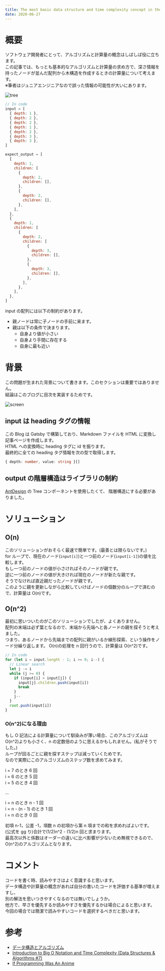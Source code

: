 ```yaml
---
title: The most basic data structure and time complexity concept in the front-end development
date: 2020-06-27
---
```



# 概要

ソフトウェア開発者にとって、アルゴリズムと計算量の概念はしばしば役に立ちます。  
この記事では、もっとも基本的なアルゴリズムと計算量の求め方で、深さ情報を持ったノードが並んだ配列から木構造を作成するときの計算量について考えます。  
※筆者はジュニアエンジニアなので誤った情報の可能性が大いにあります。

![tree](./tree-diagram.png)

```javascript
// In code
input = [
  { depth: 1 },
  { depth: 2 },
  { depth: 2 },
  { depth: 1 },
  { depth: 2 },
  { depth: 3 },
  { depth: 3 },
]

expect_output = [
  {
    depth: 1,
    children: [
      {
        depth: 2,
        children: [],
      },
      {
        depth: 2,
        children: [],
      },
    ],
  },
  {
    depth: 1,
    children: [
      {
        depth: 2,
        children: [
          {
            depth: 3,
            children: [],
          },
          {
            depth: 3,
            children: [],
          },
        ],
      },
    ],
  },
]
```

input の配列には以下の制約があります。

- 親ノードは常に子ノードの手前に来ます。
- 親は以下の条件で決まります。
  - 自身より値が小さい
  - 自身より手間に存在する
  - 自身に最も近い

# 背景

この問題が生まれた背景について書きます。このセクションは重要ではありません。  
結論はこのブログに目次を実装するためです。

![screen](./screen.png)

## input は heading タグの情報

この Blog は Gatsby で構築しており、Markdown ファイルを HTML に変換し記事ページを作成します。  
HTML への変換時に heading タグに id を振ります。  
最終的に全ての heading タグ情報を次の型で取得します。

```typescript
{ depth: number, value: string }[]
```

## output の階層構造はライブラリの制約

[AntDesign](https://ant.design/components/tree/) の Tree コンポーネントを使用したくて、
階層構造にする必要がありました。

# ソリューション

## O(n)

このソリューションがおそらく最速で簡単です。(最善とは限らないです。)  
for ループで、現在のノード(`input[i]`)と一つ前のノード(`input[i-1]`)の値を比較します。  
もし一つ前のノードの値が小さければそのノードが親です。  
逆に一つ前のノードの値が大きければ現在のノードが新たな親です。  
そうでなければ直近親だったノードが親です。  
このように親を更新しながら比較していけばノードの個数分のループで済むので、計算量は O(n)です。

## O(n^2)

最初に思いついたのがこのソリューションでしたが、よくありません。  
配列の末端は必ず葉となるので、末端から先端へと各ノードの親を探そうと考えました。  
つまり、あるノードから先端までの配列に親がいるか線形探索、という操作をノード分繰り返します。
O(n)の処理を n 回行うので、計算量は O(n^2)です。

```javascript
// In code
for (let i = input.lenght - 1; i >= 0; i--) {
  // Linear search
  let j -= i
  while (j >= 0) {
    if (input[i] > input[j]) {
      input[j].children.push(input[i])
      break
    }
    j--
  }
  root.push(input[i])
}
```

### O(n^2)になる理由

もし O 記法による計算量について馴染みが薄い場合、このアルゴリズムは O(n^2)よりも小さく、n の定数倍のように思えるかもしれません。(私がそうでした。)  
ループが回るごとに親を探すステップは減っていくためです。  
なので実際にこのアルゴリズムのステップ数を求めてみます。

i = 7 のとき 6 回  
i = 6 のとき 5 回  
i = 5 のとき 4 回

...

i = n のとき n - 1 回  
i = n - (n - 1) のとき 1 回  
i = n のとき 0 回

初項 n-1，公差 -1，項数 n の初項から第 n 項までの和を求めればよいです。  
(公式を gg り)合計で(1/2)n^2 - (1/2)n 回と求まります。  
最高次以外と係数はオーダーの違いに比べ影響が少ないため無視できるので、O(n^2)のアルゴリズムとなります。

# コメント

コードを書く時、読みやすさはよく意識すると思います。  
データ構造や計算量の概念があれば自分の書いたコードを評価する基準が増えますし、  
別の解法を思いつきやすくなるのでは無いでしょうか。  
他方で、早さを優先するか読みやすさを優先するかは場合によると思います。  
今回の場合では簡潔で読みやすいコードを選択するべきだと思います。

# 参考

- [データ構造とアルゴリズム](https://www.amazon.co.jp/dp/4901683497)
- [Introduction to Big O Notation and Time Complexity (Data Structures & Algorithms #7)
  ](https://www.youtube.com/watch?v=D6xkbGLQesk)
- [If Programming Was An Anime
  ](https://www.youtube.com/watch?v=pKO9UjSeLew)
